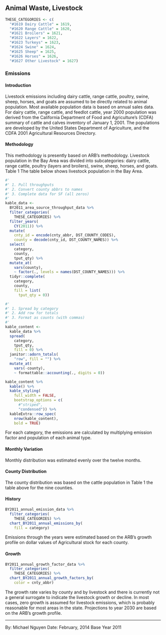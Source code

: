 ## Animal Waste, Livestock

```r
THESE_CATEGORIES <- c(
  "#1619 Dairy Cattle" = 1619,
  "#1620 Range Cattle" = 1620,
  "#1621 Broilers" = 1621,
  "#1622 Layers" = 1622,
  "#1623 Turkeys" = 1623,
  "#1624 Swine" = 1624,
  "#1625 Sheep" = 1625,
  "#1626 Horses" = 1626,
  "#1627 Other Livestock" = 1627)
```

### Emissions

#### Introduction {-}

Livestock emissions including dairy cattle, range cattle, poultry, swine, sheep, horses, and goats are assumed to be directly related to animal population. Most available population data is based on annual sales data. For dairy cattle, range cattle, and feedlot cattle, year 2000 population was derived from the California Department of Food and Agriculture’s (CDFA) summary of cattle and calves inventory of January 1, 2001. The populations are developed by the United States Department of Agriculture, and the CDFA 2001 Agricultural Resources Directory.

#### Methodology {#misc_other-animal_waste-livestock-methodology -}

This methodology is presently based on ARB's methodology. Livestock population in the Bay Area was divided into subcategories: dairy cattle, range cattle, poultry (layers and broilers), swine, sheep, horses, and goats. <span style="strike">Table 1</span> The table below shows livestock population in the Bay Area.

```r
#' 
#' 1. Pull throughputs
#' 2. Convert county abbrs to names
#' 3. Complete data for SF (all zeros)
#'
kable_data <-
  BY2011_area_source_throughput_data %>%
  filter_categories(
    THESE_CATEGORIES) %>%
  filter_years(
    CY(2011)) %>%
  mutate(
    cnty_id = encode(cnty_abbr, DST_COUNTY_CODES),
    county = decode(cnty_id, DST_COUNTY_NAMES)) %>%
  select(
    category,
    county,
    tput_qty) %>%
  mutate_at(
    vars(county),
    ~ factor(., levels = names(DST_COUNTY_NAMES))) %>%
  tidyr::complete(
    category,
    county,
    fill = list(
      tput_qty = 0))

#' 
#' 1. Spread by category
#' 2. Add row for totals
#' 3. Format as counts (with commas)
#'
kable_content <-
  kable_data %>%
  spread(
    category,
    tput_qty,
    fill = 0) %>%
  janitor::adorn_totals(
    "row", fill = "") %>%
  mutate_at(
    vars(-county),
    ~ formattable::accounting(., digits = 0)) 

kable_content %>%
  kable() %>%
  kable_styling(
    full_width = FALSE,
    bootstrap_options = c(
      #"striped", 
      "condensed")) %>%
  kableExtra::row_spec(
    nrow(kable_content),
    bold = TRUE)
```

For each category, the emissions are calculated by multiplying emission factor and population of each animal type.

#### Monthly Variation {-}

Monthly distribution was estimated evenly over the twelve months.

#### County Distribution {-}

The county distribution was based on the cattle population in <span style="strike">Table 1</span> the table above for the nine counties.

#### History {-}

```r
BY2011_annual_emission_data %>%
  filter_categories(
    THESE_CATEGORIES) %>%
  chart_BY2011_annual_emissions_by(
    fill = category) 
```

Emissions through the years were estimated based on the ARB's growth profile on dollar values of Agricultural stock for each county.

#### Growth {-}

```r
BY2011_annual_growth_factor_data %>%
  filter_categories(
    THESE_CATEGORIES) %>%
  chart_BY2011_annual_growth_factors_by(
    color = cnty_abbr) 
```

The growth rate varies by county and by livestock and there is currently not a general surrogate to indicate the livestock growth or decline. In most cases, zero growth is assumed for livestock emissions, which is probably reasonable for most areas in the state. Projections to year 2030 are based on the ARB's growth profile.

***

By: Michael Nguyen 
Date: February, 2014 
Base Year 2011
